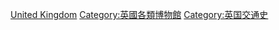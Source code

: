 [[Category:各国交通博物馆|United Kingdom]]
[[Category:英國各類博物館|Category:英國各類博物館]]
[[Category:英国交通史|Category:英国交通史]]